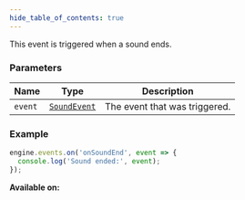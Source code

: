 ```yaml
---
hide_table_of_contents: true
---
```



This event is triggered when a sound ends.

### Parameters

| Name    | Type                                  | Description                   |
| ------- | ------------------------------------- | ----------------------------- |
| `event` | [`SoundEvent`](/sdk/types/SoundEvent) | The event that was triggered. |

### Example

```js
engine.events.on('onSoundEnd', event => {
  console.log('Sound ended:', event);
});
```

**Available on:** <ClientTag />
